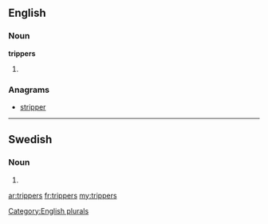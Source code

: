 ==English==

===Noun===
'''trippers'''

# {{plural of|[[tripper]]}}

===Anagrams===
* [[stripper#English|stripper]]

[[Category:English plurals]]

----

==Swedish==

===Noun===
{{head|sv|noun form}}

# {{sv-noun-form-indef-gen-pl|tripp}}

[[ar:trippers]]
[[fr:trippers]]
[[my:trippers]]